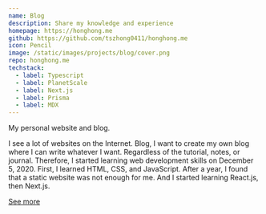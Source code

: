 ```yaml
---
name: Blog
description: Share my knowledge and experience
homepage: https://honghong.me
github: https://github.com/tszhong0411/honghong.me
icon: Pencil
image: /static/images/projects/blog/cover.png
repo: honghong.me
techstack:
  - label: Typescript
  - label: PlanetScale
  - label: Next.js
  - label: Prisma
  - label: MDX
---
```


My personal website and blog.

I see a lot of websites on the Internet. Blog, I want to create my own blog where I can write whatever I want. Regardless of the tutorial, notes, or journal. Therefore, I started learning web development skills on December 5, 2020. First, I learned HTML, CSS, and JavaScript. After a year, I found that a static website was not enough for me. And I started learning React.js, then Next.js.

[See more](/about)
